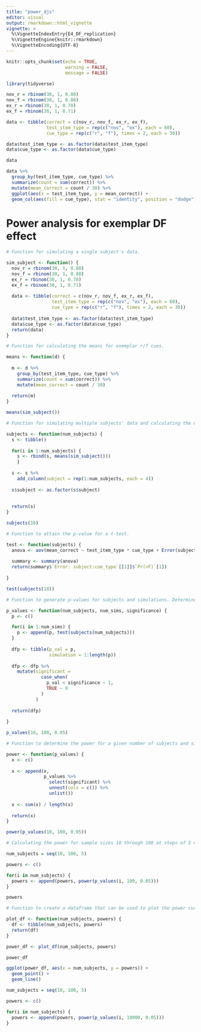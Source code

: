 ```yaml
---
title: "power_djs"
editor: visual
output: rmarkdown::html_vignette
vignette: >
  %\VignetteIndexEntry{E4_DF_replication}
  %\VignetteEngine{knitr::rmarkdown}
  %\VignetteEncoding{UTF-8}
---
```


```r
knitr::opts_chunk$set(echo = TRUE,
                      warning = FALSE,
                      message = FALSE)
```

```r
library(tidyverse)
```

```r
nov_r = rbinom(30, 1, 0.88)
nov_f = rbinom(30, 1, 0.88)
ex_r = rbinom(30, 1, 0.78)
ex_f = rbinom(30, 1, 0.71)

data <- tibble(correct = c(nov_r, nov_f, ex_r, ex_f),
               test_item_type = rep(c("nov", "ex"), each = 60),
               cue_type = rep(c("r", "f"), times = 2, each = 30))

data$test_item_type <- as.factor(data$test_item_type)
data$cue_type <- as.factor(data$cue_type)

data

data %>%
  group_by(test_item_type, cue_type) %>%
  summarize(count = sum(correct)) %>%
  mutate(mean_correct = count / 30) %>%
  ggplot(aes(x = test_item_type, y = mean_correct)) +
  geom_col(aes(fill = cue_type), stat = "identity", position = "dodge")
```

# Power analysis for exemplar DF effect

```r
# Function for simulating a single subject's data.

sim_subject <- function() {
  nov_r = rbinom(30, 1, 0.88)
  nov_f = rbinom(30, 1, 0.88)
  ex_r = rbinom(30, 1, 0.78)
  ex_f = rbinom(30, 1, 0.71)
  
  data <- tibble(correct = c(nov_r, nov_f, ex_r, ex_f),
                 test_item_type = rep(c("nov", "ex"), each = 60),
                 cue_type = rep(c("r", "f"), times = 2, each = 30))
  
  data$test_item_type <- as.factor(data$test_item_type)
  data$cue_type <- as.factor(data$cue_type)
  return(data)
}

```

```r
# Function for calculating the means for exemplar r/f cues.

means <- function(d) {
  
  m <- d %>%
    group_by(test_item_type, cue_type) %>%
    summarize(count = sum(correct)) %>%
    mutate(mean_correct = count / 30)
  
  return(m)
}
```

```r
means(sim_subject())
```

```r
# Function for simulating multiple subjects' data and calculating the means for exemplar trials.

subjects <- function(num_subjects) {
  s <- tibble()
  
  for(i in 1:num_subjects) {
    s <- rbind(s, means(sim_subject()))
    }
  
  s <- s %>%
    add_column(subject = rep(1:num_subjects, each = 4))
  
  s$subject <- as.factor(s$subject)
    
  
  return(s)
}
```

```r
subjects(10)
```

```r
# Function to attain the p-value for a t-test.

test <- function(subjects) {
  anova <- aov(mean_correct ~ test_item_type * cue_type + Error(subject/(test_item_type * cue_type)), subjects)
  
  summary <- summary(anova)
  return(summary$`Error: subject:cue_type`[[1]]$`Pr(>F)`[1])
  
}
```

```r
test(subjects(10))
```

```r
# Function to generate p-values for subjects and simulations. Determines if the simulation was powered or not as well.

p_values <- function(num_subjects, num_sims, significance) {
  p <- c()

  for(i in 1:num_sims) {
    p <- append(p, test(subjects(num_subjects)))
  }
  
  dfp <- tibble(p_val = p, 
                simulation = 1:length(p))
  
  dfp <- dfp %>%
    mutate(significant =
             case_when(
               p_val < significance ~ 1,
               TRUE ~ 0
             )
           )
    
  return(dfp)
  
}
```

```r
p_values(10, 100, 0.05)
```

```r
# Function to determine the power for a given number of subjects and simulations.

power <- function(p_values) {
  x <- c()
  
  x <- append(x, 
              p_values %>%
                select(significant) %>%
                unnest(cols = c()) %>%
                unlist())
  
  x <- sum(x) / length(x)
  
  return(x)
}
```

```r
power(p_values(10, 100, 0.05))
```

```r
# Calculating the power for sample sizes 10 through 100 at steps of 5 with 100 simulations.

num_subjects = seq(10, 100, 5)

powers <- c()

for(i in num_subjects) {
  powers <- append(powers, power(p_values(i, 100, 0.05)))
}
```

```r
powers
```

```r
# Function to create a dataframe that can be used to plot the power curve.

plot_df <- function(num_subjects, powers) {
  df <- tibble(num_subjects, powers)
  return(df)
}
```

```r
power_df <- plot_df(num_subjects, powers)

power_df

ggplot(power_df, aes(x = num_subjects, y = powers)) +
  geom_point() +
  geom_line()
```

```r
num_subjects = seq(10, 100, 5)

powers <- c()

for(i in num_subjects) {
  powers <- append(powers, power(p_values(i, 10000, 0.05)))
}
```
